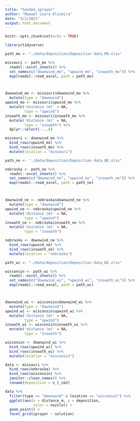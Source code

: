 ```yaml
---
title: "hooded_sprayer"
author: "Maxwel Coura Oliveira"
date: "3/2/2021"
output: html_document
---
```


```r
knitr::opts_chunk$set(echo = TRUE)
```

```r
library(tidyverse)
```



```r
path_mo <- "./data/deposition/Deposition data_MO.xlsx"

missouri <- path_mo %>% 
  readxl::excel_sheets() %>% 
  set_names(c("downwind_mo", "upwind_mo", "inswath_mo")) %>% 
  map(readxl::read_excel, path = path_mo)



downwind_mo <- missouri$downwind_mo %>% 
  mutate(type = "downwind")
upwind_mo <- missouri$upwind_mo %>% 
  mutate('distance (m)' = NA,
         type = "upwind")
inswath_mo <- missouri$inswath_mo %>%
  mutate('distance (m)' = NA,
         type = "inswath") %>% 
  dplyr::select(-...8)

missouri <- downwind_mo %>% 
  bind_rows(upwind_mo) %>% 
  bind_rows(inswath_mo) %>% 
  mutate(location = "missouri")
```


```r
path_ne <- "./data/deposition/Deposition data_NE.xlsx"

nebraska <- path_ne %>% 
  readxl::excel_sheets() %>% 
  set_names(c("downwind_ne", "upwind_ne", "inswath_ne")) %>% 
  map(readxl::read_excel, path = path_ne)



downwind_ne <- nebraska$downwind_ne %>% 
  mutate(type = "downwind")
upwind_ne <- nebraska$upwind_ne %>% 
  mutate('distance (m)' = NA,
         type = "upwind")
inswath_ne <- nebraska$inswath_ne %>%
  mutate('distance (m)' = NA,
         type = "inswath")

nebraska <- downwind_ne %>% 
  bind_rows(upwind_ne) %>% 
  bind_rows(inswath_ne) %>% 
  mutate(location = "nebraska")
```


```r
path_wi <- "./data/deposition/Deposition data_WI.xlsx"

wisconsin <- path_wi %>% 
  readxl::excel_sheets() %>% 
  set_names(c("downwind_wi", "upwind_wi", "inswath_wi")) %>% 
  map(readxl::read_excel, path = path_wi)



downwind_wi <- wisconsin$downwind_wi %>% 
  mutate(type = "downwind")
upwind_wi <- wisconsin$upwind_wi %>% 
  mutate('distance (m)' = NA,
         type = "upwind")
inswath_wi <- wisconsin$inswath_wi %>%
  mutate('distance (m)' = NA,
         type = "inswath")

wisconsin <- downwind_wi %>% 
  bind_rows(upwind_wi) %>% 
  bind_rows(inswath_wi) %>% 
  mutate(location = "wisconsin")
```


```r
data <- missouri %>% 
  bind_rows(nebraska) %>% 
  bind_rows(wisconsin) %>% 
  janitor::clean_names() %>% 
  rename(deposition = n_l_cm2)
```


```r
data %>% 
  filter(type == "downwind" & location == "wisconsin") %>% 
  ggplot(aes(x = distance_m, y = deposition,
             color = nozzle)) +
  geom_point() +
  facet_grid(sprayer ~ solution)
```

